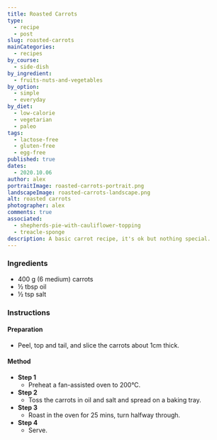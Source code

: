 ```yaml
---
title: Roasted Carrots
type:
  - recipe
  - post
slug: roasted-carrots
mainCategories:
  - recipes
by_course:
  - side-dish
by_ingredient:
  - fruits-nuts-and-vegetables
by_option:
  - simple
  - everyday
by_diet:
  - low-calorie
  - vegetarian
  - paleo
tags:
  - lactose-free
  - gluten-free
  - egg-free
published: true
dates:
  - 2020.10.06
author: alex
portraitImage: roasted-carrots-portrait.png
landscapeImage: roasted-carrots-landscape.png
alt: roasted carrots
photographer: alex
comments: true
associated:
  - shepherds-pie-with-cauliflower-topping
  - treacle-sponge
description: A basic carrot recipe, it's ok but nothing special.
---
```


<Ingredients>

### Ingredients

- 400 g (6 medium) carrots
- ½ tbsp oil
- ½ tsp salt

</Ingredients>

<Instructions>

### Instructions

#### Preparation

- Peel, top and tail, and slice the carrots about 1cm thick.

#### Method

- **Step 1**
  - Preheat a fan-assisted oven to 200°C.
- **Step 2**
  - Toss the carrots in oil and salt and spread on a baking tray.
- **Step 3**
  - Roast in the oven for 25 mins, turn halfway through.
- **Step 4**
  - Serve.

</Instructions>
